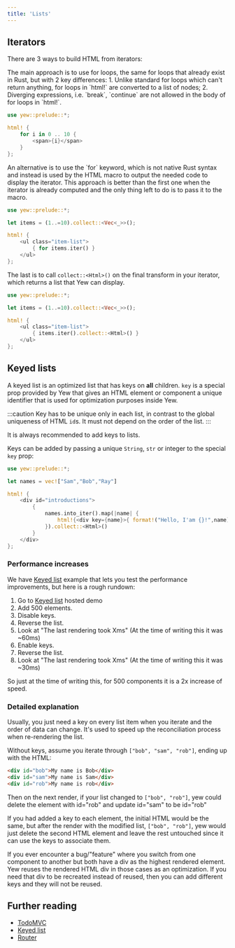 ```yaml
---
title: 'Lists'
---
```



## Iterators

There are 3 ways to build HTML from iterators:

<Tabs>
  <TabItem value="`for` loops" label="`for` loops">
The main approach is to use for loops, the same for loops that already exist in Rust, but with 2 key differences:
1. Unlike standard for loops which can't return anything, for loops in `html!` are converted to a list of nodes;
2. Diverging expressions, i.e. `break`, `continue` are not allowed in the body of for loops in `html!`.

```rust
use yew::prelude::*;

html! {
    for i in 0 .. 10 {
        <span>{i}</span>
    }
};
```

  </TabItem>
  <TabItem value="`for` block" label="`for` block">
An alternative is to use the `for` keyword, which is not native Rust syntax and instead is used by
the HTML macro to output the needed code to display the iterator.
This approach is better than the first one when the iterator is already computed and the only thing left to do
is to pass it to the macro.

```rust
use yew::prelude::*;

let items = (1..=10).collect::<Vec<_>>();

html! {
    <ul class="item-list">
        { for items.iter() }
    </ul>
};
```

  </TabItem>
  <TabItem value="`collect` method" label="`collect` method">

The last is to call `collect::<Html>()` on the final transform in your iterator, which returns a
list that Yew can display.

```rust
use yew::prelude::*;

let items = (1..=10).collect::<Vec<_>>();

html! {
    <ul class="item-list">
        { items.iter().collect::<Html>() }
    </ul>
};
```

  </TabItem>
</Tabs>

## Keyed lists

A keyed list is an optimized list that has keys on **all** children.
`key` is a special prop provided by Yew that gives an HTML element or component a unique identifier
that is used for optimization purposes inside Yew.

:::caution
Key has to be unique only in each list, in contrast to the global uniqueness of HTML `id`s. It must not depend on the order of the list.
:::

It is always recommended to add keys to lists.

Keys can be added by passing a unique `String`, `str` or integer to the special `key` prop:

```rust , ignore
use yew::prelude::*;

let names = vec!["Sam","Bob","Ray"]

html! {
    <div id="introductions">
        {
            names.into_iter().map(|name| {
                html!{<div key={name}>{ format!("Hello, I'am {}!",name) }</div>}
            }).collect::<Html>()
        }
    </div>
};

```

### Performance increases

We have [Keyed list](https://github.com/yewstack/yew/tree/master/examples/keyed_list) example that lets you test the performance improvements, but here is a rough rundown:

1. Go to [Keyed list](https://github.com/yewstack/yew/tree/master/examples/keyed_list) hosted demo
2. Add 500 elements.
3. Disable keys.
4. Reverse the list.
5. Look at "The last rendering took Xms" (At the time of writing this it was ~60ms)
6. Enable keys.
7. Reverse the list.
8. Look at "The last rendering took Xms" (At the time of writing this it was ~30ms)

So just at the time of writing this, for 500 components it is a 2x increase of speed.

### Detailed explanation

Usually, you just need a key on every list item when you iterate and the order of data can change.
It's used to speed up the reconciliation process when re-rendering the list.

Without keys, assume you iterate through `["bob", "sam", "rob"]`, ending up with the HTML:

```html
<div id="bob">My name is Bob</div>
<div id="sam">My name is Sam</div>
<div id="rob">My name is rob</div>
```

Then on the next render, if your list changed to `["bob", "rob"]`, yew could delete
the element with id="rob" and update id="sam" to be id="rob"

If you had added a key to each element, the initial HTML would be the same, but after
the render with the modified list, `["bob", "rob"]`, yew would just delete the second
HTML element and leave the rest untouched since it can use the keys to associate them.

If you ever encounter a bug/"feature" where you switch from one component to another but both have a div as the highest rendered element.
Yew reuses the rendered HTML div in those cases as an optimization.
If you need that div to be recreated instead of reused, then you can add different keys and they will not be reused.

## Further reading

-   [TodoMVC](https://github.com/yewstack/yew/tree/master/examples/todomvc)
-   [Keyed list](https://github.com/yewstack/yew/tree/master/examples/keyed_list)
-   [Router](https://github.com/yewstack/yew/tree/master/examples/router)
